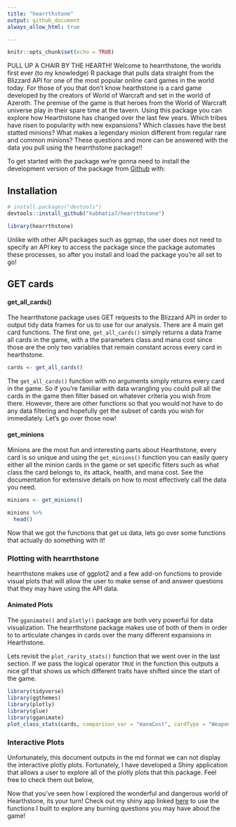 ```yaml
---
title: "hearrthstone"
output: github_document
always_allow_html: true

---
```


```r
knitr::opts_chunk$set(echo = TRUE)
```




PULL UP A CHAIR BY THE HEARTH! Welcome to hearrthstone, the worlds first ever (to my knowledge) R package that pulls data straight from the Blizzard API for one of the most popular online card games in the world today. For those of you that don't know hearthstone is a card game developed by the creators of World of Warcraft and set in the world of Azeroth. The premise of the game is that heroes from the World of Warcraft universe play in their spare time at the tavern. Using this package you can explore how Hearthstone has changed over the last few years. Which tribes have risen to popularity with new expansions? Which classes have the best statted minions? What makes a legendary minion different from regular rare and common minions? These questions and more can be answered with the data you pull using the hearrthstone package!!  

To get started with the package we’re gonna need to install the development version of the package from [Github](https://github.com/) with:


## Installation
``` r
# install.packages("devtools")
devtools::install_github("kabhatia7/hearrthstone")
```


```r
library(hearrthstone)
```

Unlike with other API packages such as ggmap, the user does not need to specify an API key to access the package since the package automates these processes, so after you install and load the package you're all set to go! 


## GET cards

#### get_all_cards()

The hearrthstone package uses GET requests to the Blizzard API in order to output tidy data frames for us to use for our analysis. There are 4 main get card functions. The first one, `get_all_cards()` simply returns a data frame all cards in the game, with a the parameters class and mana cost since those are the only two variables that remain constant across every card in hearthstone.

```r
cards <- get_all_cards() 
```
The `get_all_cards()` function with no arguments simply returns every card in the game. So if you're familiar with data wrangling you could pull all the cards in the game then filter based on whatever criteria you wish from there. However, there are other functions so that you would not have to do any data filtering and hopefully get the subset of cards you wish for immediately. Let's go over those now!

#### get_minions

Minions are the most fun and interesting parts about Hearthstone, every card is so unique and using the `get_minions()` function you can easily query either all the minion cards in the game or set specific filters such as what class the card belongs to, its attack, health, and mana cost. See the documentation for extensive details on how to most effectively call the data you need. 

```r
minions <- get_minions() 

minions %>% 
  head()
```

Now that we got the functions that get us data, lets go over some functions that actually do something with it!



### Plotting with hearrthstone

hearrthstone makes use of ggplot2 and a few add-on functions to provide visual plots that will allow the user to make sense of and answer questions that they may have using the API data. 


#### Animated Plots

The `gganimate()` and `plotly()` package are both very powerful for data visualization. The hearrthstone package makes use of both of them in order to to articulate changes in cards over the many different expansions in Hearthstone. 

Lets revisit the `plot_rarity_stats()` function that we went over in the last section. If we pass the logical operator `TRUE` in the function this outputs a nice gif that shows us which different traits have shifted since the start of the game.

```r
library(tidyverse)
library(ggthemes)
library(plotly)
library(glue)
library(gganimate)
plot_class_stats(cards, comparison_var = "manaCost", cardType = "Weapon") 
```



### Interactive Plots

Unfortunately, this document outputs in the md format we can not display the interactive plotly plots. Fortunately, I have developed a Shiny application that allows a user to explore all of the plotly plots that this package. Feel free to check them out below, 




Now that you've seen how I explored the wonderful and dangerous world of Hearthstone, its your turn! Check out my shiny app linked [here]() to use the functions I built to explore any burning questions you may have about the game!
